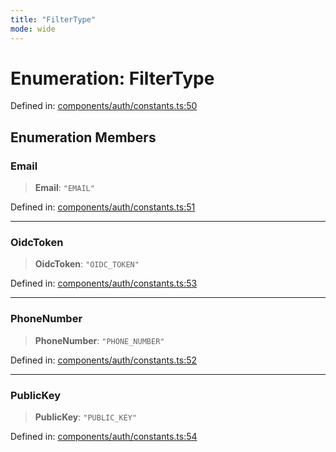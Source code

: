 ```yaml
---
title: "FilterType"
mode: wide
---
```

  
# Enumeration: FilterType

Defined in: [components/auth/constants.ts:50](https://github.com/tkhq/sdk/blob/d88b5e1f9a6cca8e54e61f8a127aa90fcebeaa2e/packages/sdk-react/src/components/auth/constants.ts#L50)

## Enumeration Members

### Email

> **Email**: `"EMAIL"`

Defined in: [components/auth/constants.ts:51](https://github.com/tkhq/sdk/blob/d88b5e1f9a6cca8e54e61f8a127aa90fcebeaa2e/packages/sdk-react/src/components/auth/constants.ts#L51)

***

### OidcToken

> **OidcToken**: `"OIDC_TOKEN"`

Defined in: [components/auth/constants.ts:53](https://github.com/tkhq/sdk/blob/d88b5e1f9a6cca8e54e61f8a127aa90fcebeaa2e/packages/sdk-react/src/components/auth/constants.ts#L53)

***

### PhoneNumber

> **PhoneNumber**: `"PHONE_NUMBER"`

Defined in: [components/auth/constants.ts:52](https://github.com/tkhq/sdk/blob/d88b5e1f9a6cca8e54e61f8a127aa90fcebeaa2e/packages/sdk-react/src/components/auth/constants.ts#L52)

***

### PublicKey

> **PublicKey**: `"PUBLIC_KEY"`

Defined in: [components/auth/constants.ts:54](https://github.com/tkhq/sdk/blob/d88b5e1f9a6cca8e54e61f8a127aa90fcebeaa2e/packages/sdk-react/src/components/auth/constants.ts#L54)
